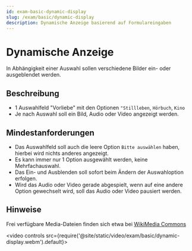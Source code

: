 ```yaml
---
id: exam-basic-dynamic-display
slug: /exam/basic/dynamic-display
description: Dynamische Anzeige basierend auf Formulareingaben
---
```


# Dynamische Anzeige

In Abhängigkeit einer Auswahl sollen verschiedene Bilder ein- oder ausgeblendet werden.

## Beschreibung

* 1 Auswahlfeld "Vorliebe" mit den Optionen `"Stillleben`, `Hörbuch`, `Kino`
* Je nach Auswahl soll ein Bild, Audio oder Video angezeigt werden.

## Mindestanforderungen

* Das Auswahlfeld soll auch die leere Option `Bitte auswählen` haben, hierbei
  wird nichts anderes angezeigt.
* Es kann immer nur 1 Option ausgewählt werden, keine Mehrfachauswahl. 
* Das Ein- und Ausblenden soll sofort beim Ändern der Auswahloption erfolgen.
* Wird das Audio oder Video gerade abgespielt, wenn auf eine andere Option
  gewechselt wird, soll das Audio oder Video pausiert werden.

## Hinweise

Frei verfügbare Media-Dateien finden sich etwa bei [WikiMedia Commons](https://commons.wikimedia.org/wiki/Main_Page)

<video controls src={require('@site/static/video/exam/basic/dynamic-display.webm').default}></video>

